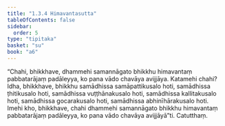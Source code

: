 ```yaml
---
title: "1.3.4 Himavantasutta"
tableOfContents: false
sidebar:
  order: 5
type: "tipitaka"
basket: "su"
book: "a6"
---
```



<DynamicBreadcrumb />

<Division number="24" book="a6">

<Paragraph number="148" book="a6">
“Chahi, bhikkhave, dhammehi samannāgato bhikkhu himavantaṃ pabbatarājaṃ padāleyya, ko pana vādo chavāya avijjāya. Katamehi chahi? Idha, bhikkhave, bhikkhu samādhissa samāpattikusalo hoti, samādhissa ṭhitikusalo hoti, samādhissa vuṭṭhānakusalo hoti, samādhissa kallitakusalo hoti, samādhissa gocarakusalo hoti, samādhissa abhinīhārakusalo hoti. Imehi kho, bhikkhave, chahi dhammehi samannāgato bhikkhu himavantaṃ pabbatarājaṃ padāleyya, ko pana vādo chavāya avijjāyā”ti.

</Paragraph>
</Division>

<Paragraph number="149" type="center" book="a6">
Catutthaṃ.
</Paragraph>